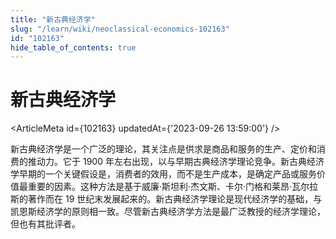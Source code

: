 ```yaml
---
title: "新古典经济学"
slug: "/learn/wiki/neoclassical-economics-102163"
id: "102163"
hide_table_of_contents: true
---
```



# 新古典经济学

<ArticleMeta id={102163} updatedAt={'2023-09-26 13:59:00'} />
<div className='border-solid border-b border-t-0 my-4 border-[var(--ifm-color-gray-300)]' />

新古典经济学是一个广泛的理论，其关注点是供求是商品和服务的生产、定价和消费的推动力。它于 1900 年左右出现，以与早期古典经济学理论竞争。新古典经济学早期的一个关键假设是，消费者的效用，而不是生产成本，是确定产品或服务价值最重要的因素。这种方法是基于威廉·斯坦利·杰文斯、卡尔·门格和莱昂·瓦尔拉斯的著作而在 19 世纪末发展起来的。新古典经济学理论是现代经济学的基础，与凯恩斯经济学的原则相一致。尽管新古典经济学方法是最广泛教授的经济学理论，但也有其批评者。
